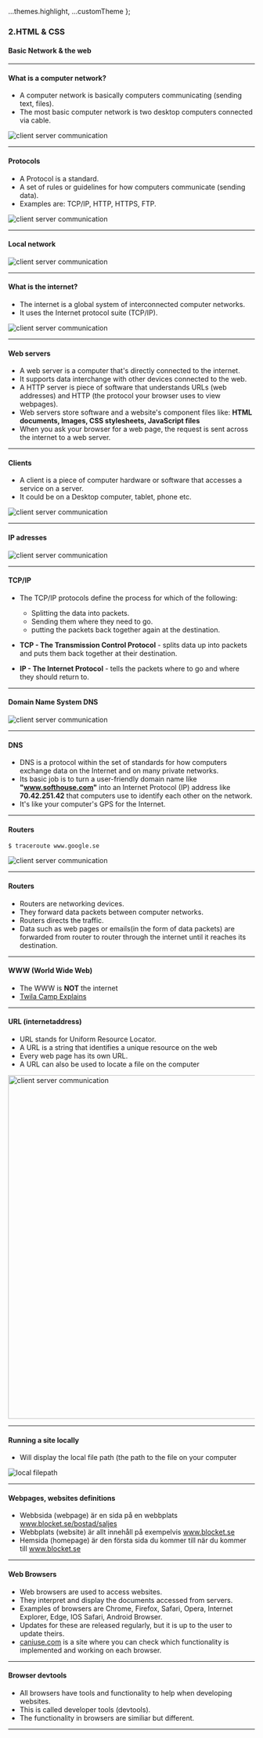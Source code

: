 
  ...themes.highlight,
  ...customTheme
};



### 2.HTML & CSS
#### Basic Network & the web


---

#### What is a computer network?

* A computer network is basically computers communicating (sending text, files).
* The most basic computer network is two desktop computers connected via cable.

<img src={img0} alt="client server communication"/>


---

#### Protocols
	
* A Protocol is a standard.
* A set of rules or guidelines for how computers communicate (sending data).
* Examples are: TCP/IP, HTTP, HTTPS, FTP.
	
<img src={img1} alt="client server communication"/>


---

#### Local network
<img src={img2} alt="client server communication"/>


---

#### What is the internet?

* The internet is a global system of interconnected computer networks.
* It uses the Internet protocol suite (TCP/IP).

<img src={img3} alt="client server communication"/>


---

#### Web servers

* A web server is a computer that's directly connected to the internet.
* It supports data interchange with other devices connected to the web.
* A HTTP server is piece of software that understands URLs (web addresses) and HTTP (the protocol your browser uses to view webpages).
* Web servers store software and a website's component files like: **HTML documents, Images, CSS stylesheets, JavaScript files**
* When you ask your browser for a web page, the request is sent across the internet to a web server.



---

#### Clients

* A client is a piece of computer hardware or software that accesses a service on a server.
* It could be on a Desktop computer, tablet, phone etc.


<img  src={img4} alt="client server communication"/>


---

#### IP adresses
<img src={img5} alt="client server communication"/>


---

#### TCP/IP

* The TCP/IP protocols define the process for which of the following:
  * Splitting the data into packets.
  * Sending them where they need to go.
  * putting the packets back together again at the destination.

* **TCP - The Transmission Control Protocol** - splits data up into packets and puts them back together at their destination.
* **IP - The Internet Protocol** - tells the packets where to go and where they should return to.



---

#### Domain Name System DNS
<img src={img6} alt="client server communication"/>


---

#### DNS

* DNS is a protocol within the set of standards for how computers exchange data on the Internet and on many private networks.
* Its basic job is to turn a user-friendly domain name like **"www.softhouse.com"** into an Internet Protocol (IP) address like **70.42.251.42** that computers use to identify each other on the network.
* It's like your computer's GPS for the Internet.



---

#### Routers
```Shell
$ traceroute www.google.se
```

<img src={img7} alt="client server communication"/>


---

#### Routers

* Routers are networking devices.
* They forward data packets between computer networks.
* Routers directs the traffic.
* Data such as web pages or emails(in the form of data packets) are forwarded from router to router through the internet until it reaches its destination.



---

#### WWW (World Wide Web)

* The WWW is **NOT** the internet
* <a href="https://www.youtube.com/watch?v=J8hzJxb0rpc" target="_blank">Twila Camp Explains</a>



---

#### URL (internetaddress)

* URL stands for Uniform Resource Locator.
* A URL is a string that identifies a unique resource on the web
* Every web page has its own URL.
* A URL can also be used to locate a file on the computer

<img style="width: 700px;" src={img8} alt="client server communication"/>


---

#### Running a site locally

* Will display the local file path (the path to the file on your computer

<img src={img9} alt="local filepath"/>


---

#### Webpages, websites definitions

* Webbsida (webpage) är en sida på en webbplats <a href="https://www.blocket.se/bostad/saljes" target="_blank">www.blocket.se/bostad/saljes</a>
* Webbplats (website) är allt innehåll på exempelvis <a href="http://www.blocket.se" target="_blank">www.blocket.se</a>
* Hemsida (homepage) är den första sida du kommer till när du kommer till <a href="http://www.blocket.se" target="_blank">www.blocket.se</a>



---

#### Web Browsers

* Web browsers are used to access websites.
* They interpret and display the documents accessed from servers.
* Examples of browsers are Chrome, Firefox, Safari, Opera, Internet Explorer, Edge, IOS Safari, Android Browser.
* Updates for these are released regularly, but it is up to the user to update theirs.
* <a href="https://caniuse.com/#search=css" target="_blank">caniuse.com</a> is a site where you can check which functionality is implemented and working on each browser.



---

#### Browser devtools

* All browsers have tools and functionality to help when developing websites.
* This is called developer tools (devtools).
* The functionality in browsers are similiar but different.



---

